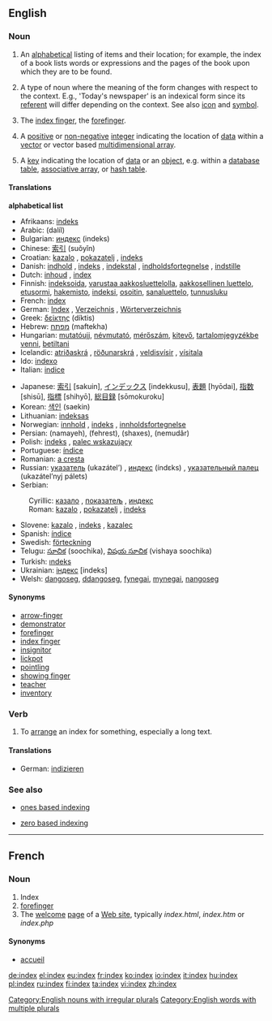 {{internallink|Index:All languages|Wiktionary's language indexes}}
{{see|Index}}
{{wikipedia}}
==English==
===Noun===
{{en-noun|es|pl2=indices}}

# An [[alphabetical]] listing of items and their location; for example, the index of a book lists words or expressions and the pages of the book upon which they are to be found.
# {{linguistics}} A type of noun where the meaning of the form changes with respect to the context. E.g., 'Today's newspaper' is an indexical form since its [[referent]] will differ depending on the context. See also [[icon]] and [[symbol]].
# The [[index finger]], the [[forefinger]].
# {{complang}} A [[positive]] or [[non-negative]] [[integer]] indicating the location of [[data]] within a [[vector]] or vector based [[multidimensional array]].
# {{computing}} A [[key]] indicating the location of [[data]] or an [[object]], e.g. within a [[database]] [[table]], [[associative array]], or [[hash table]].

====Translations====
'''alphabetical list'''
{{top}}
*Afrikaans: [[indeks]]
*Arabic: {{ARchar|[[دليل]]}} (dalíl)
*Bulgarian: [[индекс]] (indeks)
*Chinese: [[索引]] (suǒyǐn)
*Croatian: [[kazalo]] {{n}}, [[pokazatelj]] {{m}}, [[indeks]] {{m}}
*Danish: [[indhold]] {{m}}, [[indeks]] {{m}}, [[indekstal]] {{m}}, [[indholdsfortegnelse]] {{m}}, [[indstille]] {{m}}
*Dutch: [[inhoud]] {{m}}, [[index#Dutch|index]] {{m}}
*Finnish: [[indeksoida]], [[varustaa aakkosluettelolla]], [[aakkosellinen luettelo]], [[etusormi]], [[hakemisto]], [[indeksi]], [[osoitin]], [[sanaluettelo]], [[tunnusluku]]
*French: [[index#French|index]] {{m}}
*German: [[Index]] {{m}}, [[Verzeichnis]] {{n}}, [[Wörterverzeichnis]] {{n}}
*Greek: [[δείκτης]] (díktis)
*Hebrew: [[מפתח]] (maftekha)
*Hungarian: [[mutatóujj]], [[névmutató]], [[mérőszám]], [[kitevő]], [[tartalomjegyzékbe venni]], [[betiltani]]
*Icelandic: [[atriðaskrá]] {{m}}, [[röðunarskrá]] {{m}}, [[veldisvísir]] {{m}}, [[vísitala]] {{m}}
*Ido: [[indexo]]
*Italian: [[indice]] {{m}}
{{mid}}
*Japanese: [[索引]] [sakuin], [[インデックス]] [indekkusu], [[表題]] [hyōdai], [[指数]] [shisū], [[指標]] [shihyō], [[総目録]] [sōmokuroku]
*Korean: [[색인]] (saekin)
*Lithuanian: [[indeksas]]
*Norwegian: [[innhold]] {{m}}, [[indeks]] {{m}}, [[innholdsfortegnelse]] {{m}}
*Persian: {{FAchar|[[نمایه]]}} (namayeh), {{FAchar|[[فهرست]]}} (fehrest), {{FAchar|[[شاخص]]}} (shaxes), {{FAchar|[[نمودار]]}} (nemudâr)
*Polish: [[indeks]] {{m}}, [[palec wskazujący]] {{m}}
*Portuguese: [[índice]] {{m}}
*Romanian: [[a cresta]] {{f}}
*Russian: [[указатель]] (ukazátel’) {{m}}, [[индекс]] (índɛks) {{m}}, [[указательный палец]] (ukazátel’nyj pálets) {{m}}
*Serbian:
:Cyrillic: [[казало]] {{n}}, [[показатељ]] {{m}}, [[индекс]] {{m}}
:Roman: [[kazalo]] {{n}}, [[pokazatelj]] {{m}}, [[indeks]] {{m}}
*Slovene: [[kazalo]] {{n}}, [[indeks]] {{m}}, [[kazalec]] {{m}}
*Spanish: [[índice]] {{m}}
*Swedish: [[förteckning]] {{m}}
*Telugu: [[సూచిక]] (soochika), [[విషయ సూచిక]] (vishaya soochika)
*Turkish: [[ındeks]]
*Ukrainian: [[індекс]] [indeks] {{m}}
*Welsh: [[dangoseg]], [[ddangoseg]], [[fynegai]], [[mynegai]], [[nangoseg]]
{{bottom}}

====Synonyms====
*[[arrow-finger]]
*[[demonstrator]]
*[[forefinger]]
*[[index finger]]
*[[insignitor]]
*[[lickpot]]
*[[pointling]]
*[[showing finger]]
*[[teacher]]
*[[inventory]]

===Verb===
{{en-infl-reg-sibilant|ind|ex|}}

# {{transitive}} To [[arrange]] an index for something, especially a long text.

====Translations====
{{top}}
*German: [[indizieren]]
{{mid}}
{{bottom}}

===See also===
*{{computing}} [[ones based indexing]]
*{{computing}} [[zero based indexing]]

----

==French==
===Noun===
{{fr-noun-irreg|m|plural=index}}

# Index
# [[forefinger]]
# The [[welcome]] [[page]] of a [[Web site]], typically ''index.html'', ''index.htm'' or ''index.php''

====Synonyms====
*[[accueil]]

[[Category:English nouns with irregular plurals]]
[[Category:English words with multiple plurals]]

[[de:index]]
[[el:index]]
[[eu:index]]
[[fr:index]]
[[ko:index]]
[[io:index]]
[[it:index]]
[[hu:index]]
[[pl:index]]
[[ru:index]]
[[fi:index]]
[[ta:index]]
[[vi:index]]
[[zh:index]]